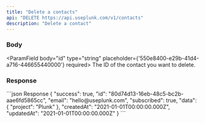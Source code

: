 ```yaml
---
title: "Delete a contacts"
api: "DELETE https://api.useplunk.com/v1/contacts"
description: "Delete a contact"
---
```



### Body
<ParamField body="id" type="string" placeholder={'550e8400-e29b-41d4-a716-446655440000'} required>
    The ID of the contact you want to delete.
</ParamField>

### Response
<ResponseExample>
    ```json Response
    {
        "success": true,
        "id": "80d74d13-16eb-48c5-bc2b-aae6fd5865cc",
        "email": "hello@useplunk.com",
        "subscribed": true,
        "data": {
            "project": "Plunk"
        },
        "createdAt": "2021-01-01T00:00:00.000Z",
        "updatedAt": "2021-01-01T00:00:00.000Z"
    }
    ```
</ResponseExample>